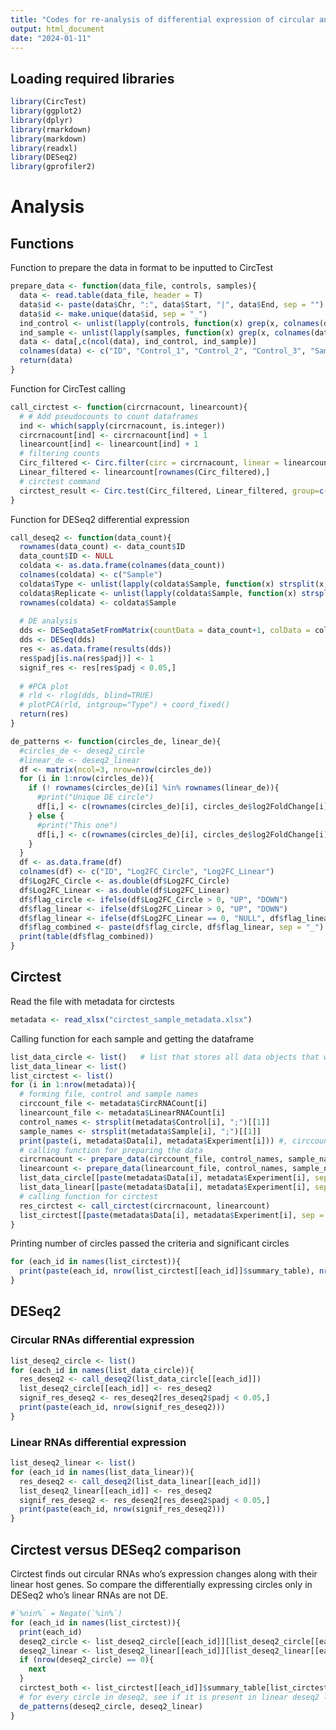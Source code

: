 ```yaml
---
title: "Codes for re-analysis of differential expression of circular and linear RNAs using Circtest"
output: html_document
date: "2024-01-11"
---
```


## Loading required libraries

```r
library(CircTest)
library(ggplot2)
library(dplyr)
library(rmarkdown)
library(markdown)
library(readxl)
library(DESeq2)
library(gprofiler2)
```

# Analysis
## Functions

Function to prepare the data in format to be inputted to CircTest
```r
prepare_data <- function(data_file, controls, samples){
  data <- read.table(data_file, header = T)
  data$id <- paste(data$Chr, ":", data$Start, "|", data$End, sep = "")
  data$id <- make.unique(data$id, sep = "_")
  ind_control <- unlist(lapply(controls, function(x) grep(x, colnames(data))))
  ind_sample <- unlist(lapply(samples, function(x) grep(x, colnames(data))))
  data <- data[,c(ncol(data), ind_control, ind_sample)]
  colnames(data) <- c("ID", "Control_1", "Control_2", "Control_3", "Sample_1", "Sample_2", "Sample_3")
  return(data)
}
```

Function for CircTest calling
```r
call_circtest <- function(circrnacount, linearcount){
  # # Add pseudocounts to count dataframes
  ind <- which(sapply(circrnacount, is.integer))
  circrnacount[ind] <- circrnacount[ind] + 1
  linearcount[ind] <- linearcount[ind] + 1
  # filtering counts
  Circ_filtered <- Circ.filter(circ = circrnacount, linear = linearcount, Nreplicates = 3, filter.sample = 3, filter.count = 5, percentage = 0.01, circle_description = 1)
  Linear_filtered <- linearcount[rownames(Circ_filtered),]
  # circtest command
  circtest_result <- Circ.test(Circ_filtered, Linear_filtered, group=c(rep(1,3),rep(2,3)), circle_description = 1, alpha = 1)
}
```

Function for DESeq2 differential expression
```r
call_deseq2 <- function(data_count){
  rownames(data_count) <- data_count$ID
  data_count$ID <- NULL
  coldata <- as.data.frame(colnames(data_count))
  colnames(coldata) <- c("Sample")
  coldata$Type <- unlist(lapply(coldata$Sample, function(x) strsplit(x, "_")[[1]][1]))
  coldata$Replicate <- unlist(lapply(coldata$Sample, function(x) strsplit(x, "_")[[1]][2]))
  rownames(coldata) <- coldata$Sample
  
  # DE analysis
  dds <- DESeqDataSetFromMatrix(countData = data_count+1, colData = coldata, design = ~ Type)
  dds <- DESeq(dds)
  res <- as.data.frame(results(dds))
  res$padj[is.na(res$padj)] <- 1 
  signif_res <- res[res$padj < 0.05,]
  
  # #PCA plot
  # rld <- rlog(dds, blind=TRUE)
  # plotPCA(rld, intgroup="Type") + coord_fixed()
  return(res)
}
```

```r
de_patterns <- function(circles_de, linear_de){
  #circles_de <- deseq2_circle
  #linear_de <- deseq2_linear
  df <- matrix(ncol=3, nrow=nrow(circles_de))
  for (i in 1:nrow(circles_de)){
    if (! rownames(circles_de)[i] %in% rownames(linear_de)){
      #print("Unique DE circle")
      df[i,] <- c(rownames(circles_de)[i], circles_de$log2FoldChange[i], 0)
    } else {
      #print("This one")
      df[i,] <- c(rownames(circles_de)[i], circles_de$log2FoldChange[i], linear_de$log2FoldChange[rownames(linear_de) %in% rownames(circles_de)[i]])
    }
  }
  df <- as.data.frame(df)
  colnames(df) <- c("ID", "Log2FC_Circle", "Log2FC_Linear")
  df$Log2FC_Circle <- as.double(df$Log2FC_Circle)
  df$Log2FC_Linear <- as.double(df$Log2FC_Linear)
  df$flag_circle <- ifelse(df$Log2FC_Circle > 0, "UP", "DOWN")
  df$flag_linear <- ifelse(df$Log2FC_Linear > 0, "UP", "DOWN")
  df$flag_linear <- ifelse(df$Log2FC_Linear == 0, "NULL", df$flag_linear)
  df$flag_combined <- paste(df$flag_circle, df$flag_linear, sep = "_")
  print(table(df$flag_combined))
}
```

## Circtest
Read the file with metadata for circtests
```r
metadata <- read_xlsx("circtest_sample_metadata.xlsx")
```

Calling function for each sample and getting the dataframe
```r
list_data_circle <- list()   # list that stores all data objects that will be used for circtest and deseq2
list_data_linear <- list()
list_circtest <- list()
for (i in 1:nrow(metadata)){
  # forming file, control and sample names
  circcount_file <- metadata$CircRNACount[i]
  linearcount_file <- metadata$LinearRNACount[i]
  control_names <- strsplit(metadata$Control[i], ";")[[1]]
  sample_names <- strsplit(metadata$Sample[i], ";")[[1]]
  print(paste(i, metadata$Data[i], metadata$Experiment[i])) #, circcount_file, linearcount_file))
  # calling function for preparing the data
  circrnacount <- prepare_data(circcount_file, control_names, sample_names)
  linearcount <- prepare_data(linearcount_file, control_names, sample_names)
  list_data_circle[[paste(metadata$Data[i], metadata$Experiment[i], sep = "__")]] <- circrnacount
  list_data_linear[[paste(metadata$Data[i], metadata$Experiment[i], sep = "__")]] <- linearcount
  # calling function for circtest 
  res_circtest <- call_circtest(circrnacount, linearcount)
  list_circtest[[paste(metadata$Data[i], metadata$Experiment[i], sep = "__")]] <- res_circtest
}
```

Printing number of circles passed the criteria and significant circles
```r
for (each_id in names(list_circtest)){
  print(paste(each_id, nrow(list_circtest[[each_id]]$summary_table), nrow(list_circtest[[each_id]]$summary_table[list_circtest[[each_id]]$summary_table$sig_p < 0.05,])))
}
```

## DESeq2
### Circular RNAs differential expression
```r
list_deseq2_circle <- list()
for (each_id in names(list_data_circle)){
  res_deseq2 <- call_deseq2(list_data_circle[[each_id]])
  list_deseq2_circle[[each_id]] <- res_deseq2
  signif_res_deseq2 <- res_deseq2[res_deseq2$padj < 0.05,]
  print(paste(each_id, nrow(signif_res_deseq2)))
}
```

### Linear RNAs differential expression
```r
list_deseq2_linear <- list()
for (each_id in names(list_data_linear)){
  res_deseq2 <- call_deseq2(list_data_linear[[each_id]])
  list_deseq2_linear[[each_id]] <- res_deseq2
  signif_res_deseq2 <- res_deseq2[res_deseq2$padj < 0.05,]
  print(paste(each_id, nrow(signif_res_deseq2)))
}
```

## Circtest versus DESeq2 comparison
Circtest finds out circular RNAs who's expression changes along with their linear host genes. So compare the differentially expressing circles only in DESeq2 who's linear RNAs are not DE.
```r
#`%nin%` = Negate(`%in%`)
for (each_id in names(list_circtest)){
  print(each_id)
  deseq2_circle <- list_deseq2_circle[[each_id]][list_deseq2_circle[[each_id]]$padj < 0.05,]
  deseq2_linear <- list_deseq2_linear[[each_id]][list_deseq2_linear[[each_id]]$padj < 0.05,]
  if (nrow(deseq2_circle) == 0){
    next
  }
  circtest_both <- list_circtest[[each_id]]$summary_table[list_circtest[[each_id]]$summary_table$sig_p < 0.05,]
  # for every circle in deseq2, see if it is present in linear deseq2 list and see the log2FC enrichment
  de_patterns(deseq2_circle, deseq2_linear)
}
```


